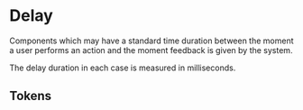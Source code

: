 
<Meta title="Theme/Foundations/Delay" />

# Delay

Components which may have a standard time duration between the moment a user performs an action
and the moment feedback is given by the system.

The delay duration in each case is measured in milliseconds.

## Tokens

<DocGrid>
  <NumberBlock number="100" cssVariable="--salt-delay-instant" />
  <NumberBlock number="300" cssVariable="--salt-delay-perceptible" />
  <NumberBlock number="1000" cssVariable="--salt-delay-notable" />
  <NumberBlock number="10000" cssVariable="--salt-delay-cutoff" />
</DocGrid>
